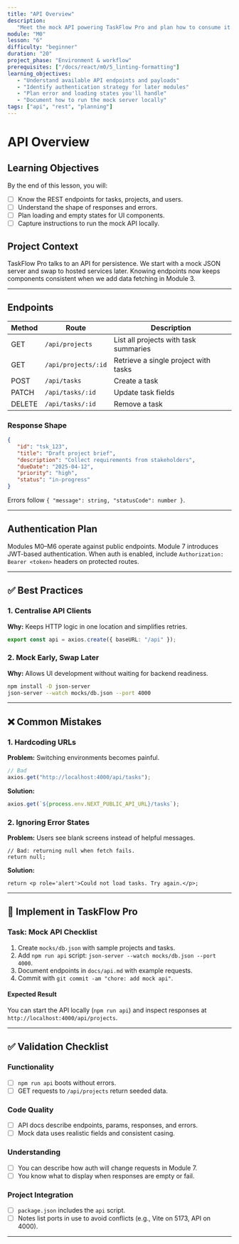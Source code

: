```yaml
---
title: "API Overview"
description:
   "Meet the mock API powering TaskFlow Pro and plan how to consume it."
module: "M0"
lesson: "6"
difficulty: "beginner"
duration: "20"
project_phase: "Environment & workflow"
prerequisites: ["/docs/react/m0/5_linting-formatting"]
learning_objectives:
   - "Understand available API endpoints and payloads"
   - "Identify authentication strategy for later modules"
   - "Plan error and loading states you'll handle"
   - "Document how to run the mock server locally"
tags: ["api", "rest", "planning"]
---
```


# API Overview

## Learning Objectives

By the end of this lesson, you will:

-  [ ] Know the REST endpoints for tasks, projects, and users.
-  [ ] Understand the shape of responses and errors.
-  [ ] Plan loading and empty states for UI components.
-  [ ] Capture instructions to run the mock API locally.

## Project Context

TaskFlow Pro talks to an API for persistence. We start with a mock JSON server
and swap to hosted services later. Knowing endpoints now keeps components
consistent when we add data fetching in Module 3.

---

## Endpoints

| Method | Route               | Description                           |
| ------ | ------------------- | ------------------------------------- |
| GET    | `/api/projects`     | List all projects with task summaries |
| GET    | `/api/projects/:id` | Retrieve a single project with tasks  |
| POST   | `/api/tasks`        | Create a task                         |
| PATCH  | `/api/tasks/:id`    | Update task fields                    |
| DELETE | `/api/tasks/:id`    | Remove a task                         |

### Response Shape

```json
{
   "id": "tsk_123",
   "title": "Draft project brief",
   "description": "Collect requirements from stakeholders",
   "dueDate": "2025-04-12",
   "priority": "high",
   "status": "in-progress"
}
```

Errors follow `{ "message": string, "statusCode": number }`.

---

## Authentication Plan

Modules M0–M6 operate against public endpoints. Module 7 introduces JWT-based
authentication. When auth is enabled, include `Authorization: Bearer <token>`
headers on protected routes.

---

## ✅ Best Practices

### 1. Centralise API Clients

**Why:** Keeps HTTP logic in one location and simplifies retries.

```ts
export const api = axios.create({ baseURL: "/api" });
```

### 2. Mock Early, Swap Later

**Why:** Allows UI development without waiting for backend readiness.

```bash
npm install -D json-server
json-server --watch mocks/db.json --port 4000
```

---

## ❌ Common Mistakes

### 1. Hardcoding URLs

**Problem:** Switching environments becomes painful.

```ts
// Bad
axios.get("http://localhost:4000/api/tasks");
```

**Solution:**

```ts
axios.get(`${process.env.NEXT_PUBLIC_API_URL}/tasks`);
```

### 2. Ignoring Error States

**Problem:** Users see blank screens instead of helpful messages.

```tsx
// Bad: returning null when fetch fails.
return null;
```

**Solution:**

```tsx
return <p role='alert'>Could not load tasks. Try again.</p>;
```

---

## 🔨 Implement in TaskFlow Pro

### Task: Mock API Checklist

1. Create `mocks/db.json` with sample projects and tasks.
2. Add `npm run api` script: `json-server --watch mocks/db.json --port 4000`.
3. Document endpoints in `docs/api.md` with example requests.
4. Commit with `git commit -am "chore: add mock api"`.

#### Expected Result

You can start the API locally (`npm run api`) and inspect responses at
`http://localhost:4000/api/projects`.

---

## ✅ Validation Checklist

### Functionality

-  [ ] `npm run api` boots without errors.
-  [ ] GET requests to `/api/projects` return seeded data.

### Code Quality

-  [ ] API docs describe endpoints, params, responses, and errors.
-  [ ] Mock data uses realistic fields and consistent casing.

### Understanding

-  [ ] You can describe how auth will change requests in Module 7.
-  [ ] You know what to display when responses are empty or fail.

### Project Integration

-  [ ] `package.json` includes the `api` script.
-  [ ] Notes list ports in use to avoid conflicts (e.g., Vite on 5173, API on
       4000).

---

